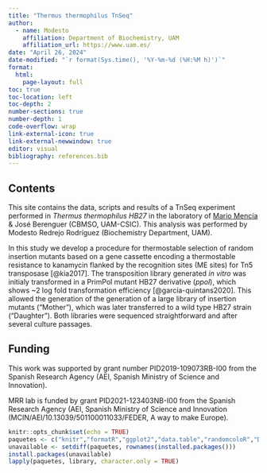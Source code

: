 ```yaml
---
title: "Thermus thermophilus TnSeq"
author: 
  - name: Modesto
    affiliation: Department of Biochemistry, UAM
    affiliation_url: https://www.uam.es/
date: "April 26, 2024"
date-modified: "`r format(Sys.time(), '%Y-%m-%d (%H:%M h)')`"
format: 
  html:
    page-layout: full
toc: true
toc-location: left
toc-depth: 2
number-sections: true
number-depth: 1
code-overflow: wrap
link-external-icon: true
link-external-newwindow: true 
editor: visual
bibliography: references.bib
---
```


## Contents

This site contains the data, scripts and results of a TnSeq experiment performed in *Thermus thermophilus HB27* in the laboratory of [Mario Mencía](mailto:mmencia@cbm.csic.es) & José Berenguer (CBMSO, UAM-CSIC). This analysis was performed by Modesto Redrejo Rodríguez (Biochemistry Department, UAM).

In this study we develop a procedure for thermostable selection of random insertion mutants based on a gene cassette encoding a thermostable resistance to kanamycin flanked by the recognition sites (ME sites) for Tn5 transposase [@kia2017]. The transposition library generated *in vitro* was initialy transformed in a PrimPol mutant HB27 derivative (*ppol*), which shows \~2 log fold transformation efficiency [@garcía-quintans2020]. This allowed the generation of the generation of a large library of insertion mutants (“Mother”), which was later transferred to a wild type HB27 strain (“Daughter”). Both libraries were sequenced straightforward and after several culture passages.

## Funding

This work was supported by grant number PID2019-109073RB-I00 from the Spanish Research Agency (AEI, Spanish Ministry of Science and Innovation).

MRR lab is funded by grant PID2021-123403NB-I00 from the Spanish Research Agency (AEI, Spanish Ministry of Science and Innovation (MCIN/AEI/10.13039/501100011033/FEDER, A way to make Europe).

```r

knitr::opts_chunk$set(echo = TRUE)
paquetes <- c("knitr","formatR","ggplot2","data.table","randomcoloR","DT","treemapify","shadowtext", "dplyr","tidyverse","patchwork","webr")
unavailable <- setdiff(paquetes, rownames(installed.packages()))
install.packages(unavailable)
lapply(paquetes, library, character.only = TRUE)

```
